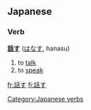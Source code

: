 ==Japanese==

===Verb===
'''[[話]]す''' ([[はなす]], hanasu)

#to [[talk]]
#to [[speak]]

{{ja-go-su|話|はな|hana}}

[[Category:Japanese verbs]]
[[fr:話す]]
[[fi:話す]]